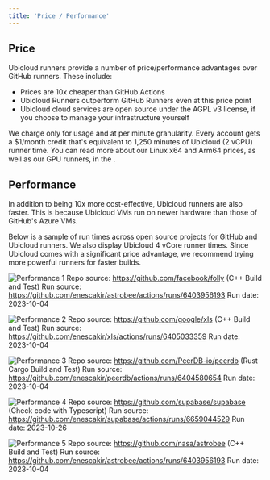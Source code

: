```yaml
---
title: 'Price / Performance'
---
```



## Price
Ubicloud runners provide a number of price/performance advantages over GitHub runners. These include:

- Prices are 10x cheaper than GitHub Actions
- Ubicloud Runners outperform GitHub Runners even at this price point
- Ubicloud cloud services are open source under the AGPL v3 license, if you choose to manage your infrastructure yourself

We charge only for usage and at per minute granularity. Every account gets a $1/month credit that's equivalent to 1,250 minutes of Ubicloud (2 vCPU) runner time. You can read more about our Linux x64 and Arm64 prices, as well as our GPU runners, in the <Link title="general pricing page" url="/about/pricing"/>.

## Performance

In addition to being 10x more cost-effective, Ubicloud runners are also faster. This is because Ubicloud VMs run on newer hardware than those of GitHub's Azure VMs.

Below is a sample of run times across open source projects for GitHub and Ubicloud runners. We also display Ubicloud 4 vCore runner times. Since Ubicloud comes with a significant price advantage, we recommend trying more powerful runners for faster builds.

![Performance 1](/github-actions-integration/price-performance-1.svg)
Repo source: https://github.com/facebook/folly (C++ Build and Test)
Run source: https://github.com/enescakir/astrobee/actions/runs/6403956193
Run date: 2023-10-04

![Performance 2](/github-actions-integration/price-performance-2.svg)
Repo source: https://github.com/google/xls (C++ Build and Test)
Run source: https://github.com/enescakir/xls/actions/runs/6405033359
Run date: 2023-10-04

![Performance 3](/github-actions-integration/price-performance-3.svg)
Repo source: https://github.com/PeerDB-io/peerdb (Rust Cargo Build and Test)
Run source: https://github.com/enescakir/peerdb/actions/runs/6404580654
Run date: 2023-10-04

![Performance 4](/github-actions-integration/price-performance-4.svg)
Repo source: https://github.com/supabase/supabase (Check code with Typescript)
Run source: https://github.com/enescakir/supabase/actions/runs/6659044529
Run date: 2023-10-26

![Performance 5](/github-actions-integration/price-performance-5.svg)
Repo source: https://github.com/nasa/astrobee (C++ Build and Test)
Run source: https://github.com/enescakir/astrobee/actions/runs/6403956193
Run date: 2023-10-04